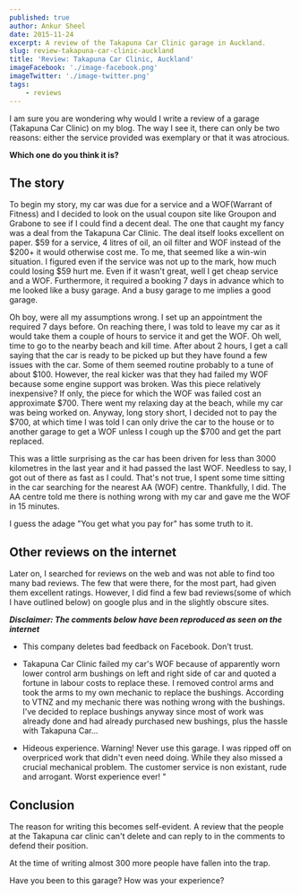 ```yaml
---
published: true
author: Ankur Sheel
date: 2015-11-24
excerpt: A review of the Takapuna Car Clinic garage in Auckland.
slug: review-takapuna-car-clinic-auckland
title: 'Review: Takapuna Car Clinic, Auckland'
imageFacebook: './image-facebook.png'
imageTwitter: './image-twitter.png'
tags:
    - reviews
---
```


I am sure you are wondering why would I write a review of a garage (Takapuna Car Clinic) on my blog. The way I see it, there can only be two reasons: either the service provided was exemplary or that it was atrocious.

**Which one do you think it is?**

## The story

To begin my story, my car was due for a service and a WOF(Warrant of Fitness) and I decided to look on the usual coupon site like Groupon and Grabone to see if I could find a decent deal. The one that caught my fancy was a deal from the Takapuna Car Clinic. The deal itself looks excellent on paper. $59 for a service, 4 litres of oil, an oil filter and WOF instead of the $200+ it would otherwise cost me. To me, that seemed like a win-win situation. I figured even if the service was not up to the mark, how much could losing \$59 hurt me. Even if it wasn't great, well I get cheap service and a WOF. Furthermore, it required a booking 7 days in advance which to me looked like a busy garage. And a busy garage to me implies a good garage.

Oh boy, were all my assumptions wrong. I set up an appointment the required 7 days before. On reaching there, I was told to leave my car as it would take them a couple of hours to service it and get the WOF. Oh well, time to go to the nearby beach and kill time. After about 2 hours, I get a call saying that the car is ready to be picked up but they have found a few issues with the car. Some of them seemed routine probably to a tune of about $100. However, the real kicker was that they had failed my WOF because some engine support was broken. Was this piece relatively inexpensive? If only, the piece for which the WOF was failed cost an approximate $700. There went my relaxing day at the beach, while my car was being worked on. Anyway, long story short, I decided not to pay the $700, at which time I was told I can only drive the car to the house or to another garage to get a WOF unless I cough up the $700 and get the part replaced.

This was a little surprising as the car has been driven for less than 3000 kilometres in the last year and it had passed the last WOF. Needless to say, I got out of there as fast as I could. That's not true, I spent some time sitting in the car searching for the nearest AA (WOF) centre. Thankfully, I did. The AA centre told me there is nothing wrong with my car and gave me the WOF in 15 minutes.

I guess the adage "You get what you pay for" has some truth to it.

## Other reviews on the internet

Later on, I searched for reviews on the web and was not able to find too many bad reviews. The few that were there, for the most part, had given them excellent ratings. However, I did find a few bad reviews(some of which I have outlined below) on google plus and in the slightly obscure sites.

_**Disclaimer: The comments below have been reproduced as seen on the internet**_

-   This company deletes bad feedback on Facebook. Don't trust.

-   Takapuna Car Clinic failed my car's WOF because of apparently worn lower control arm bushings on left and right side of car and quoted a fortune in labour costs to replace these. I removed control arms and took the arms to my own mechanic to replace the bushings. According to VTNZ and my mechanic there was nothing wrong with the bushings. I've decided to replace bushings anyway since most of work was already done and had already purchased new bushings, plus the hassle with Takapuna Car…

-   Hideous experience. Warning! Never use this garage. I was ripped off on overpriced work that didn't even need doing. While they also missed a crucial mechanical problem. The customer service is non existant, rude and arrogant. Worst experience ever! "

## Conclusion

The reason for writing this becomes self-evident. A review that the people at the Takapuna car clinic can't delete and can reply to in the comments to defend their position.

At the time of writing almost 300 more people have fallen into the trap.

Have you been to this garage? How was your experience?
